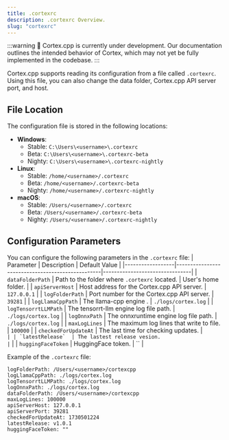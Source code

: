 ```yaml
---
title: .cortexrc
description: .cortexrc Overview.
slug: "cortexrc"
---
```



:::warning
🚧 Cortex.cpp is currently under development. Our documentation outlines the intended behavior of Cortex, which may not yet be fully implemented in the codebase.
:::

Cortex.cpp supports reading its configuration from a file called `.cortexrc`. Using this file, you can also change the data folder, Cortex.cpp API server port, and host.

## File Location
The configuration file is stored in the following locations:

- **Windows**:
  - Stable: `C:\Users\<username>\.cortexrc`
  - Beta: `C:\Users\<username>\.cortexrc-beta`
  - Nighty: `C:\Users\<username>\.cortexrc-nightly`
- **Linux**:
  - Stable: `/home/<username>/.cortexrc`
  - Beta: `/home/<username>/.cortexrc-beta`
  - Nighty: `/home/<username>/.cortexrc-nightly`
- **macOS**:
  - Stable: `/Users/<username>/.cortexrc`
  - Beta: `/Users/<username>/.cortexrc-beta`
  - Nighty: `/Users/<username>/.cortexrc-nightly`

## Configuration Parameters
You can configure the following parameters in the `.cortexrc` file:
| Parameter        | Description                                      | Default Value                  |
|------------------|--------------------------------------------------|--------------------------------|
| `dataFolderPath` | Path to the folder where `.cortexrc` located.  | User's home folder.  |
| `apiServerHost`  | Host address for the Cortex.cpp API server.      | `127.0.0.1`                    |
| `logFolderPath`  | Port number for the Cortex.cpp API server.       | `39281`                        |
| `logLlamaCppPath`  | The llama-cpp engine .                         | `./logs/cortex.log`            |
| `logTensorrtLLMPath`  | The tensorrt-llm engine log file path.      | `./logs/cortex.log`            |
| `logOnnxPath`    | The onnxruntime engine log file path.            | `./logs/cortex.log`            |
| `maxLogLines`    | The maximum log lines that write to file.        | `100000`                       |
| `checkedForUpdateAt`  | The last time for checking updates.         | ``                             |
| `latestRelease`  | The lastest release vesion.                      | ``                             |
| `huggingFaceToken`  | HuggingFace token.                            | ``                             |

Example of the `.cortexrc` file:
```
logFolderPath: /Users/<username>/cortexcpp
logLlamaCppPath: ./logs/cortex.log
logTensorrtLLMPath: ./logs/cortex.log
logOnnxPath: ./logs/cortex.log
dataFolderPath: /Users/<username>/cortexcpp
maxLogLines: 100000
apiServerHost: 127.0.0.1
apiServerPort: 39281
checkedForUpdateAt: 1730501224
latestRelease: v1.0.1
huggingFaceToken: ""
```